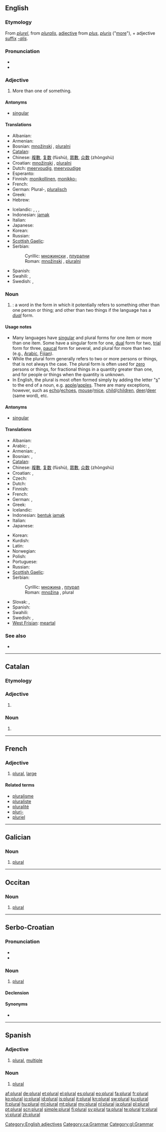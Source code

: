 {{wikipedia|Plural}}
{{also|Plural|plurál}}
==English==

===Etymology===
From {{etyl|fro}} ''[[plurel]]'', from {{etyl|la}} ''[[pluralis]]'', [[adjective]] from ''[[plus]]'', ''[[pluris]]'' ("[[more]]"), + adjective [[suffix]] ''[[-alis]]''.

===Pronunciation===
* {{audio|En-us-plural.ogg|Audio (US)}}
* {{homophones|pleural}}

===Adjective===
{{en-adj|-}}

# More than one of something.

====Antonyms====
* [[singular]]

====Translations====
{{trans-top|more than one}}
* Albanian: {{t|sq|shumës|xs=Albanian}}
* Armenian: {{t-|hy|հոգնակի|tr=hognaki}}
* Bosnian: [[množinski]] {{m}}, [[pluralni]] {{m}}
* [[Catalan]]: {{t|ca|plural}}
* Chinese: [[複數]], [[复数]] (fùshù), [[眾數]], [[众数]] (zhòngshù)
* Croatian: [[množinski]] {{m}}, [[pluralni]] {{m}}
* Dutch: [[meervoudig]], [[meervoudige]]
* Esperanto: {{t|eo|plurnombra}}
* Finnish: [[monikollinen]], [[monikko-]]
* French: {{t+|fr|pluriel}}
* German: Plural-, [[pluralisch]]
* Greek: {{t|el|πληθυντικός|tr=plithindikós}}
* Hebrew: {{t|he|לשון רבים|tr=lišon rabim}}
{{trans-mid}}
* Icelandic: {{t|is|fleir-}}, {{t|is|marg-}}, {{t|is|fleirtölu-}}, {{t|is|í fleirtölu}}
* Indonesian: [[jamak]]
* Italian: {{t+|it|plurale}}
* Japanese: {{t|ja|複数|tr=[[ふくすう]], fukusū}}
* Korean: {{t|ko|복수|tr=boksu|sc=Hang}}
* Russian: {{t+|ru|множественный|tr=mnóžestvennyj}}
* [[Scottish Gaelic]]: {{t-|gd|iolra|xs=Scottish Gaelic}}
* Serbian:
*: Cyrillic: [[множински]] {{m}}, [[плурални]] {{m}}
*: Roman: [[množinski]] {{m}}, [[pluralni]] {{m}}
* Spanish: {{t+|es|plural}}
* Swahili: {{t+|sw|wingi|xs=Swahili}},  {{t+|sw|akthari|xs=Swahili}}
* Swedish: {{t+|sv|plural}}, {{t+|sv|flertal}}
{{trans-bottom}}

===Noun===
{{en-noun}}

# {{grammar}}: a word in the form in which it potentially refers to something other than one person or thing; and other than two things if the language has a ''[[dual]]'' form.

====Usage notes====
* Many languages have [[singular]] and plural forms for one item or more than one item. Some have a singular form for one, [[dual]] form for two, [[trial]] form for three, [[paucal]] form for several, and plural for more than two (e.g., [[Arabic]], [[Fijian]]).
* While the plural form generally refers to two or more persons or things, that is not always the case. The plural form is often used for [[zero]] persons or things, for fractional things in a quantity greater than one, and for people or things when the quantity is unknown.
* In English, the plural is most often formed simply by adding the letter "[[s]]" to the end of a noun, e.g. [[apple]]/[[apples]]. There are many exceptions, however, such as [[echo]]/[[echoes]], [[mouse]]/[[mice]], [[child]]/[[children]], [[deer]]/[[deer]] (same word), etc.

====Antonyms====
* [[singular]]

====Translations====
{{trans-top|word in plural form}}
* Albanian: {{t|sq|shumës|xs=Albanian}}
* Arabic: {{t|ar|جمع|tr=jamʻ}}, {{t|ar|صيغة الجمع|tr=ṣīġatu 'l-jamʻ}}
* Armenian: {{t-|hy|հոգնակի թիվ|tr=hognaki t’iv}},  {{t-|hy|հոգնակի|tr=hognaki}}
* Bosnian: {{t-|bs|množina|f}}, {{t-|bs|plural|m}}
* [[Catalan]]: {{t|ca|plural|m}}
* Chinese: [[複數]], [[复数]] (fùshù), [[眾數]], [[众数]] (zhòngshù)
* Croatian: {{t-|hr|množina|f|alt=množìna}}, {{t-|hr|plural|m|alt=plùrāl}}
* Czech: {{t-|cs|množné číslo|n}}
* Dutch: {{t+|nl|meervoud|n}}
* Finnish: {{t+|fi|monikko}}
* French: {{t+|fr|pluriel|m}}
* German: {{t+|de|Plural|m}}, {{t+|de|Mehrzahl|f}}
* Greek: {{t|el|πληθυντικός|tr=plithindikós|m}}
* Icelandic: {{t+|is|fleirtala|f}}
* Indonesian: [[bentuk]] [[jamak]]
* Italian: {{t+|it|plurale|m}}
* Japanese: {{t|ja|複数形|tr=[[ふくすうけい]], fukusū-kei}}
{{trans-mid}}
* Korean: {{t-|ko|복수형|tr=boksuhyeong|sc=Hang}}
* Kurdish: {{t|ku|پڕژمار|tr=pirrjimar|sc=ku-Arab}}
* Latin: {{t-|la|pluralis}}
* Norwegian: {{t|no|flertall|n}}
* Polish: {{t+|pl|liczba mnoga|f}}
* Portuguese: {{t+|pt|plural|m}}
* Russian: {{t+|ru|множественное число|n|tr=mnóžestvennoje čisló}}
* [[Scottish Gaelic]]: {{t-|gd|iolra|m|xs=Scottish Gaelic}}
* Serbian:
*: Cyrillic: [[множина]] {{f}}, [[плурал]] {{m}}
*: Roman: [[množina]] {{f}}, plural {{m}}
* Slovak: {{t-|sk|množné číslo|n}}, {{t+|sk|plurál|m}}
* Spanish: {{t+|es|plural|m}}
* Swahili: {{t+|sw|wingi|xs=Swahili}}
* Swedish: {{t+|sv|plural|n}}, {{t+|sv|pluralis|n}}
* [[West Frisian]]: [[meartal]] {{n}}
{{trans-bottom}}

===See also===
* {{list|en|grammatical numbers}}

[[Category:English adjectives]]

----

==Catalan==

===Etymology===
{{etyl|la|ca}} {{term|plurale|lang=la}}

===Adjective===
{{ca-adj|type=mf}}

# {{l|en|plural}}

===Noun===
{{ca-noun|m}}

# {{l|en|plural}}

[[Category:ca:Grammar]]

----

==French==

===Adjective===
{{fr-adj|sf=plurale|mp=pluraux|pf=plurales}}

# [[#Adjective|plural]], [[large]]

====Related terms====
* [[pluralisme]]
* [[pluraliste]]
* [[pluralité]]
* [[pluri-]]
* [[pluriel]]

----

==Galician==

===Noun===
{{gl-adj|f=plural|pl=plurais}}

# [[#English|plural]]

[[Category:gl:Grammar]]

----

==Occitan==

===Noun===
{{oc-noun|m}}

# [[#English|plural]]

----

==Serbo-Croatian==

===Pronunciation===
* {{IPA|/plǔraːl/|lang=sh}}
* {{hyphenation|plu|ral}}

===Noun===
{{sh-noun|g=m|head=plùrāl|r|плурал|плу̀ра̄л}}

# {{uncountable|lang=sh}} [[#English|plural]]

====Declension====
{{sh-decl-noun
|plùrāl|plurali
|plurála|plurala
|pluralu|pluralima
|plural|plurale
|plurale|plurali
|pluralu|pluralima
|pluralom|pluralima
}}

====Synonyms====
* {{l|sh|množina|množìna}}

----

==Spanish==

===Adjective===
{{es-adj|pl=plurales}}

# [[#English|plural]], [[multiple]]

===Noun===
{{es-noun-m|pl=plurales}}

# {{grammar|lang=es}} [[#English|plural]]

[[af:plural]]
[[de:plural]]
[[et:plural]]
[[el:plural]]
[[es:plural]]
[[eo:plural]]
[[fa:plural]]
[[fr:plural]]
[[ko:plural]]
[[io:plural]]
[[id:plural]]
[[is:plural]]
[[it:plural]]
[[kn:plural]]
[[sw:plural]]
[[ku:plural]]
[[lt:plural]]
[[hu:plural]]
[[ml:plural]]
[[mt:plural]]
[[my:plural]]
[[nl:plural]]
[[ja:plural]]
[[pl:plural]]
[[pt:plural]]
[[scn:plural]]
[[simple:plural]]
[[fi:plural]]
[[sv:plural]]
[[ta:plural]]
[[te:plural]]
[[tr:plural]]
[[vi:plural]]
[[zh:plural]]